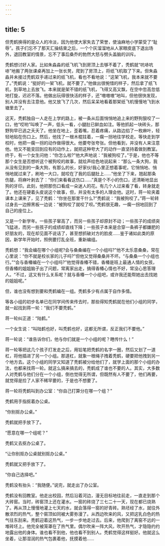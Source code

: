 ```yaml
---
---
---
```

title: 5
---



但秃鹤换得的是众人的冷淡，因为他使大家失去了荣誉，使油麻地小学蒙受了“耻辱”。孩子们忘不了那天汇操结束之后，一个个灰溜溜地从人家眼皮底下退出场外，退回教室的情景，忘不了事后桑乔的勃然大怒与劈头盖脑的训斥。

秃鹤想讨好人家。比如朱淼淼的纸飞机飞到房顶上去够不着了，秃鹤就“吭哧吭哧”地搬了两张课桌再加上一张长凳，爬到了房顶上，将纸飞机取了下来。但朱淼淼并未接过秃鹤双手递过来的纸飞机，看也不看地说：“这架飞机，我本来就不要了。”秃鹤说：“挺好的一架飞机，就不要了。”他做出很惋惜的样子，然后拿了纸飞机，到草地上去放飞。本来就是架不错的纸飞机，飞得又高又飘，在空中忽高忽低地打旋，迟迟不落。他做出玩得很快活的样子，还“嗷嗷嗷”地叫，但他很快发现，别人并没有去注意他。他又放飞了几次，然后呆呆地看着那架纸飞机慢慢地飞到水塘里去了。

这天，秃鹤独自一人走在上学的路上，被一条从后面悄悄地追上来的野狗狠咬了一口，他“哎哟”叫唤了一声，低头一看，小腿肚已鲜血如注。等他抓起一块砖头，那野狗早已逃之夭夭了。他坐在地上，歪着嘴，忍着疼痛，从路边掐了一枚麻叶，轻轻地贴在伤口上。然后，他找了一根木棍拄着，一瘸一拐地往学校走。等快走到学校时，他把一瘸一拐的动作做得很大。他要夸张夸张。但他看到，并没有人来注意他。他又不能变回到应有的动作上，就把这种夸大了的动作一直坚持着做到教室。终于，有一个女生问他：“你怎么啦?”他大声地说：“我被狗咬了。”于是，他也不等那个女生是否想听这个被狗咬的故事，就绘声绘色地说起来：“那么一条大狗，我从没有见到的一条大狗，有那么的长，好家伙!我心里正想着事呢，它悄悄地、悄悄地就过来了，刷地一大口，就咬在了我的后腿肚上……”他坐了下来，翘起那条伤腿，将麻叶剥去了：“你们来看看这伤口……”真是个不小的伤口，还清晰地显出狗的牙印。此刻，他把那伤口看成一朵迷人的花。有几个人过来看了看，转身就走了。他还在硬着头皮说这个故事，但，并没有太多的人理会他。这时，蒋一轮夹着课本上课来了，见了秃鹤：“你坐在那里干什么?”秃鹤说：“我被狗咬了。”蒋一轮转过身去一边擦黑板一边说：“被狗咬了就咬了呗。”秃鹤很无趣，一瘸一拐地回到了自己的座位上。

又是一个新学年。一些孩子窜高了，而另一些孩子却原封不动；一些孩子的成绩突飞猛进，而另一些孩子的成绩却直线下降；一些孩子本来是合穿一条裤子都嫌肥的好朋友的，现在却见面不说话了，甚至想抓破对方的脸皮……鉴于诸如此类的原因，新学年开始时，照例要打乱全班，重新编组。

秃鹤想：“我会编在哪个小组呢?会与桑桑编在一个小组吗?”他不太乐意桑桑，常在心里说：“你不就是校长家的儿子吗?”但他又觉得桑桑并不坏。“与桑桑一个小组也行。”“会与香椿编在一个小组吗?”他觉得香椿不错，香椿是班上最通人情的女孩，但香椿的姐姐脑子出了问题，常离家出走，搞得香椿心情也不好，常没心思答理人。“不过，这又有什么关系呢？就与香椿一个小组吧，或许我还能帮她出去找她的姐姐呢。”

但，谁也没有想到要和秃鹤编在一组。秃鹤多少有点属于自作多情。

等各小组的初步名单已在同学间传来传去时，那些得知秃鹤就在他们小组的同学，就一起找到蒋一轮：“我们不要秃鹤。”

蒋一轮纠正道：“陆鹤。”

一个女生说：“叫陆鹤也好，叫秃鹤也好，这都无所谓，反正我们不要他。”

蒋一轮说：“谁告诉你们，他与你们就是一个小组的呢？瞎传什么！”

蒋一轮等把这几个孩子打发走之后，用铅笔把秃鹤的名字一圈，然后又划了一道杠，将他插进了另一个小组。那道杠，就象一根绳子拽着秃鹤，硬要把他拽到另一个地方去。这个小组的同学又知道了秃鹤被分给他们了，就学上面的那个小组的办法，也都来找蒋一轮。就这么搞来搞去的，秃鹤成了谁也不要的人。其实，大多数人对秃鹤与他们分在一个小组，倒也觉得无所谓，但既然有人不要了，他们再要，就觉得是捡了人家不稀罕要的，于是也不想要了。

蒋一轮将秃鹤叫到办公室：“你自己打算分在哪一个组？”

秃鹤用手指抠着办公桌。

“你别抠办公桌。”

秃鹤就把手放下了。

“愿意在哪一个组呢？”

秃鹤又去抠办公桌了。

“让你别抠办公桌就别抠办公桌。”

秃鹤就又把手放下了。

“你自己选择吧。”

秃鹤没有抬头：“我随便。”说完，就走出了办公室。

秃鹤没有回教室。他走出校园，然后沿着河边，漫无目标地往前走，一直走到那个大砖窑。当时，砖窑顶上还在灌水。一窑的砖烧了三七二十一天，现在都已烧熟了。再从顶上慢慢地灌上七天的水，就会落得一窑的好青砖。熟坯经了水，就往外散浓烈的热气，整个窑顶如同被大雾弥漫了。从西边吹来的风，又把这乳白色的热气往东刮来。秃鹤迎着这热气，一步一步地走过去。后来，他爬到了离窑不远的一堆砖坯上。他完全被笼罩在了热气里。偶尔吹来一阵大风，吹开热气，才隐隐约约地露出他的身体。谁也看不到他，他也看不到别人。秃鹤觉得这样挺好。他就这么坐着，让那湿润的热气包裹着他，抚摸着他……